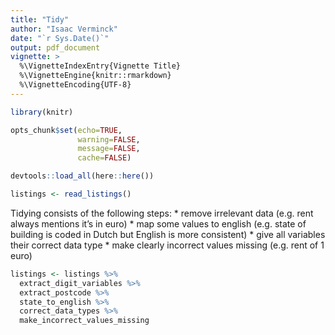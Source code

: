```yaml
---
title: "Tidy"
author: "Isaac Verminck"
date: "`r Sys.Date()`"
output: pdf_document
vignette: >
  %\VignetteIndexEntry{Vignette Title}
  %\VignetteEngine{knitr::rmarkdown}
  %\VignetteEncoding{UTF-8}
---
```



```r

library(knitr)

opts_chunk$set(echo=TRUE,
               warning=FALSE,
               message=FALSE,
               cache=FALSE)

devtools::load_all(here::here())

```

```r

listings <- read_listings()

```


Tidying consists of the following steps:
* remove irrelevant data (e.g. rent always mentions it's in euro)
* map some values to english (e.g. state of building is coded in Dutch but English is more consistent)
* give all variables their correct data type
* make clearly incorrect values missing (e.g. rent of 1 euro)

```r

listings <- listings %>%
  extract_digit_variables %>% 
  extract_postcode %>% 
  state_to_english %>% 
  correct_data_types %>% 
  make_incorrect_values_missing
  

```

